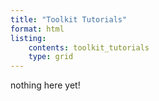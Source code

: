 ```yaml
---
title: "Toolkit Tutorials"
format: html
listing: 
    contents: toolkit_tutorials
    type: grid
---
```


nothing here yet!